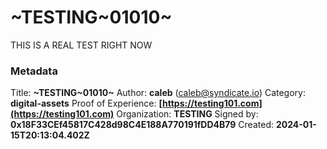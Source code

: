 # ~TESTING~01010~

THIS IS A REAL TEST RIGHT NOW


### Metadata
Title: **~TESTING~01010~**
Author: **caleb** (caleb@syndicate.io)
Category: **digital-assets**
Proof of Experience: **[https://testing101.com](https://testing101.com)**
Organization: **TESTING**
Signed by: **0x18F33CEf45817C428d98C4E188A770191fDD4B79**
Created: **2024-01-15T20:13:04.402Z**
